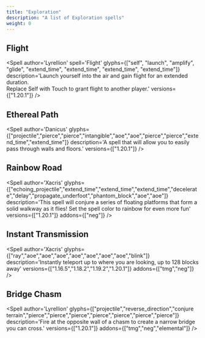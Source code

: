 ```yaml
---
title: "Exploration"
description: "A list of Exploration spells"
weight: 0
---
```



## Flight
<Spell
    author='Lyrellion'
    spell='Flight'
    glyphs={["self", "launch", "amplify", "glide", "extend_time", "extend_time", "extend_time", "extend_time"]}
    description='Launch yourself into the air and gain flight for an extended duration.<br/>Replace Self with Touch to grant flight to another player.'
    versions={["1.20.1"]}
/>

## Ethereal Path
<Spell
    author='Danicus'
    glyphs={["projectile","pierce","pierce","intangible","aoe","aoe","pierce","pierce","extend_time","extend_time"]}
    description='A spell that will allow you to easily pass through walls and floors.'
    versions={["1.20.1"]}
/>

## Rainbow Road
<Spell
    author='Xacris'
    glyphs={["echoing_projectile","extend_time","extend_time","extend_time","decelerate","delay","propagate_underfoot","phantom_block","aoe","aoe"]}
    description='This spell will conjure a series of floating platforms that form a solid walkway as it flies! Set the spell color to rainbow for even more fun'
    versions={["1.20.1"]}
    addons={["neg"]}
/>

## Instant Transmission
<Spell
    author='Xacris'
    glyphs={["ray","aoe","aoe","aoe","aoe","aoe","aoe","aoe","blink"]}
    description='Instantly teleport up to where you are looking, up to 128 blocks away'
    versions={["1.16.5","1.18.2","1.19.2","1.20.1"]}
    addons={["tmg","neg"]}
/>

## Bridge Chasm
<Spell
    author='Lyrellion'
    glyphs={["projectile","reverse_direction","conjure terrain","pierce","pierce","pierce","pierce","pierce","pierce","pierce"]}
    description='Fire at the opposite wall of a chasm to create a narrow bridge you can cross.'
    versions={["1.20.1"]}
    addons={["tmg","neg","elemental"]}
/>
